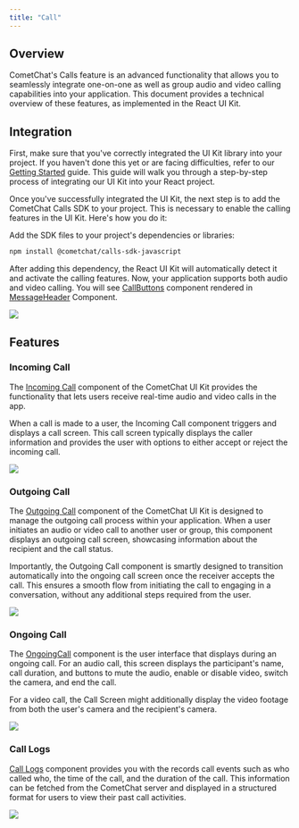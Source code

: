```yaml
---
title: "Call"
---
```




## Overview

CometChat's Calls feature is an advanced functionality that allows you to seamlessly integrate one-on-one as well as group audio and video calling capabilities into your application. This document provides a technical overview of these features, as implemented in the React UI Kit.

## Integration

First, make sure that you've correctly integrated the UI Kit library into your project. If you haven't done this yet or are facing difficulties, refer to our [Getting Started](/ui-kit/react/v4/getting-started) guide. This guide will walk you through a step-by-step process of integrating our UI Kit into your React project.

Once you've successfully integrated the UI Kit, the next step is to add the CometChat Calls SDK to your project. This is necessary to enable the calling features in the UI Kit. Here's how you do it:

Add the SDK files to your project's dependencies or libraries:

```bash
npm install @cometchat/calls-sdk-javascript
```

After adding this dependency, the React UI Kit will automatically detect it and activate the calling features. Now, your application supports both audio and video calling. You will see [CallButtons](/ui-kit/react/v4/call-buttons) component rendered in [MessageHeader](/ui-kit/react/v4/message-header) Component.

<Frame>
  <img src="/images/739d9ffb-calling_call_buttons_web_screens-0211f3a3134a301b967320e99a423769.png" />
</Frame>

## Features

### Incoming Call

The [Incoming Call](/ui-kit/react/v4/incoming-call) component of the CometChat UI Kit provides the functionality that lets users receive real-time audio and video calls in the app.

When a call is made to a user, the Incoming Call component triggers and displays a call screen. This call screen typically displays the caller information and provides the user with options to either accept or reject the incoming call.

<Frame>
  <img src="/images/67525bff-calling_incoming_call_web_screens-07ffa07de54a1fb46aa7f1fca62c59d5.png" />
</Frame>

### Outgoing Call

The [Outgoing Call](/ui-kit/react/v4/outgoing-call) component of the CometChat UI Kit is designed to manage the outgoing call process within your application. When a user initiates an audio or video call to another user or group, this component displays an outgoing call screen, showcasing information about the recipient and the call status.

Importantly, the Outgoing Call component is smartly designed to transition automatically into the ongoing call screen once the receiver accepts the call. This ensures a smooth flow from initiating the call to engaging in a conversation, without any additional steps required from the user.

<Frame>
  <img src="/images/620356dc-calling_outgoing_call_web_screens-0c47ef012ce85018b14fcaf78ccd06f3.png" />
</Frame>

### Ongoing Call

The [OngoingCall](/ui-kit/react/v4/ongoing-call) component is the user interface that displays during an ongoing call. For an audio call, this screen displays the participant's name, call duration, and buttons to mute the audio, enable or disable video, switch the camera, and end the call.

For a video call, the Call Screen might additionally display the video footage from both the user's camera and the recipient's camera.

<Frame>
  <img src="/images/3b0f55c6-calling_ongoing_call_web_screens-e3b2de6479e81982eaeba1dc2d4ab7aa.png" />
</Frame>

### Call Logs

[Call Logs](/ui-kit/react/v4/call-logs) component provides you with the records call events such as who called who, the time of the call, and the duration of the call. This information can be fetched from the CometChat server and displayed in a structured format for users to view their past call activities.

<Frame>
  <img src="/images/114b66e8-calling_call_log_web_screens-0c3ac89fc82ae4a662575f4ca44bc8bb.png" />
</Frame>
